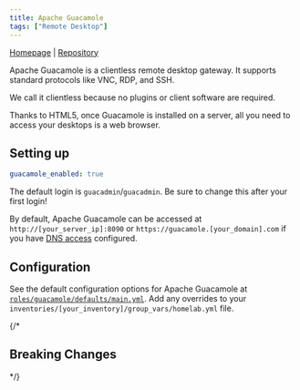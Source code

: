 ```yaml
---
title: Apache Guacamole
tags: ["Remote Desktop"]
---
```



[Homepage](https://guacamole.apache.org/) |
[Repository](https://github.com/apache/guacamole-server)

<Tags tags={frontmatter.tags} />

Apache Guacamole is a clientless remote desktop gateway. It supports standard protocols like VNC, RDP, and SSH.

We call it clientless because no plugins or client software are required.

Thanks to HTML5, once Guacamole is installed on a server, all you need to access your desktops is a web browser.

## Setting up

```yaml title="inventories/homelab/group_vars/homelab.yml"
guacamole_enabled: true
```

The default login is `guacadmin`/`guacadmin`. Be sure to change this after your first login!

By default, Apache Guacamole can be accessed at `http://[your_server_ip]:8090` or `https://guacamole.[your_domain].com` if you have [DNS access](../guides/dns-access) configured.

## Configuration

See the default configuration options for Apache Guacamole at [`roles/guacamole/defaults/main.yml`](https://github.com/Dylancyclone/ansible-homelab-orchestration/blob/main/roles/guacamole/defaults/main.yml).
Add any overrides to your `inventories/[your_inventory]/group_vars/homelab.yml` file.

{/* 

## Breaking Changes

*/}